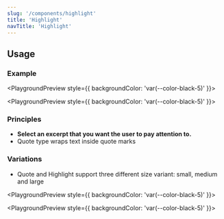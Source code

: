 ```yaml
---
slug: '/components/highlight'
title: 'Highlight'
navTitle: 'Highlight'
---
```




## Usage

### Example

<PlaygroundPreview style={{ backgroundColor: 'var(--color-black-5)' }}>
  <Highlight text="You may select an highlight from the article to be displayed here. Select an excerpt that you want the user to pay attention to." />
</PlaygroundPreview>

<PlaygroundPreview style={{ backgroundColor: 'var(--color-black-5)' }}>
  <Highlight type="quote" text="You may select an highlight from the article to be displayed here. Select an excerpt that you want the user to pay attention to." />
</PlaygroundPreview>

### Principles

- **Select an excerpt that you want the user to pay attention to.** 
- Quote type wraps text inside quote marks

### Variations

- Quote and Highlight support three different size variant: small, medium and large

<PlaygroundPreview style={{ backgroundColor: 'var(--color-black-5)' }}>
  <Highlight text="You may select an highlight from the article to be displayed here. Select an excerpt that you want the user to pay attention to." variant="small"/>
  <Highlight text="You may select an highlight from the article to be displayed here. Select an excerpt that you want the user to pay attention to." />
  <Highlight text="You may select an highlight from the article to be displayed here. Select an excerpt that you want the user to pay attention to." variant="large"/>
</PlaygroundPreview>

<PlaygroundPreview style={{ backgroundColor: 'var(--color-black-5)' }}>
  <Highlight type="quote" text="You may select an highlight from the article to be displayed here. Select an excerpt that you want the user to pay attention to." variant="small"/>
  <Highlight type="quote" text="You may select an highlight from the article to be displayed here. Select an excerpt that you want the user to pay attention to." />
  <Highlight type="quote" text="You may select an highlight from the article to be displayed here. Select an excerpt that you want the user to pay attention to." variant="large"/>
</PlaygroundPreview>